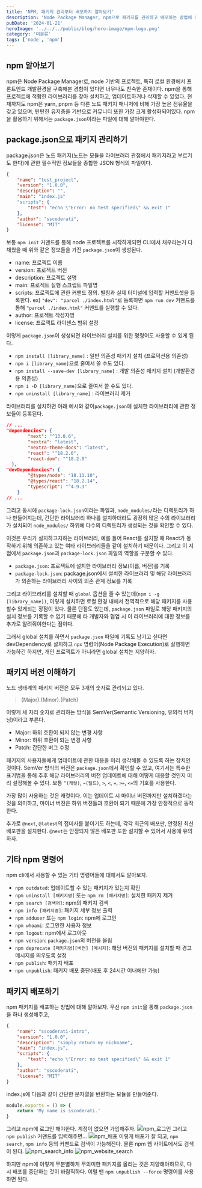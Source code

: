```yaml
---
title: 'NPM, 패키지 관리부터 배포까지 알아보기'
description: 'Node Package Manager, npm으로 패키지를 관리하고 배포하는 방법에 대해 알아봅니다.'
pubDate: '2024-01-21'
heroImage: '../../../public/blog/hero-image/npm-logo.png'
category: '미분류'
tags: ['node', 'npm']
---
```


## npm 알아보기

npm은 Node Package Manager로, node 기반의 프로젝트, 특히 로컬 환경에서 프론트엔드 개발환경을 구축해본 경험이 있다면 너무나도 친숙한 존재이다. npm을 통해 프로젝트에 적합한 라이브러리를 찾아 설치하고, 업데이트하거나 삭제할 수 있었다.
현재까지도 npm은 yarn, pnpm 등 다른 노드 패키지 매니저에 비해 가장 높은 점유율을 갖고 있으며, 탄탄한 유저층을 기반으로 커뮤니티 또한 가장 크게 활성화되어있다.
npm을 활용하기 위해서는 `package.json`이라는 파일에 대해 알아야한다.

## package.json으로 패키지 관리하기

package.json은 노드 패키지(노드는 모듈을 라이브러리 관점에서 패키지라고 부르기도 한다)에 관한 필수적인 정보들을 종합한 JSON 형식의 파일이다.

```json
{
	"name": "test_project",
	"version": "1.0.0",
	"description": "",
	"main": "index.js"
	"scripts": {
		"test": "echo \"Error: no test specified\" && exit 1"
	},
	"author": "sscoderati",
	"license": "MIT"
}
```

보통 `npm init` 커맨드를 통해 node 프로젝트를 시작하게되면 CLI에서 채우라는거 다 채웠을 때 위와 같은 정보들을 가진 `package.json`이 생성된다.

- name: 프로젝트 이름
- version: 프로젝트 버전
- description: 프로젝트 설명
- main: 프로젝트 실행 스크립트 파일명
- scripts: 프로젝트에 관한 커맨드 정의. 별칭과 실제 터미널에 입력할 커맨드셋을 등록한다. ex) `"dev": "parcel ./index.html"`로 등록하면 `npm run dev` 커맨드를 통해 `"parcel ./index.html"` 커맨드를 실행할 수 있다.
- author: 프로젝트 작성자명
- license: 프로젝트 라이센스 범위 설정

이렇게 `package.json`이 생성되면 라이브러리 설치를 위한 명령어도 사용할 수 있게 된다.

- `npm install [library_name]` : 일반 의존성 패키지 설치 (프로덕션용 의존성)
- `npm i [library_name]`으로 줄여서 쓸 수도 있다.
- `npm install --save-dev [library_name]` : 개발 의존성 패키지 설치 (개발환경용 의존성)
- `npm i -D [library_name]`으로 줄여서 쓸 수도 있다.
- `npm uninstall [library_name]` : 라이브러리 제거

라이브러리를 설치하면 아래 예시와 같이`package.json`에 설치한 라이브러리에 관한 정보들이 등록된다.

```json
// ...
"dependencies": {
		"next": "^13.0.6",
		"nextra": "latest",
		"nextra-theme-docs": "latest",
		"react": "^18.2.0",
		"react-dom": "^18.2.0"
  },
"devDependencies": {
		"@types/node": "18.11.10",
		"@types/react": "18.2.14",
		"typescript": "^4.9.3"
	}
// ...
```

그리고 동시에 `package-lock.json`이라는 파일과, `node_modules/`라는 디렉토리가 하나 만들어지는데, 간단한 라이브러리 하나를 설치하더라도 굉장히 많은 수의 라이브러리가 설치되어 `node_modules/` 하위에 다수의 디렉토리가 생성되는 것을 확인할 수 있다.

이것은 우리가 설치하고자하는 라이브러리, 예를 들어 React를 설치할 때 React가 동작하기 위해 의존하고 있는 여타 라이브러리들을 같이 설치하기 때문이다.
그리고 이 지점에서 `package.json`과 `package-lock.json` 파일의 역할을 구분할 수 있다.

- `package.json`: 프로젝트에 설치한 라이브러리 정보(이름, 버전)를 기록
- `package-lock.json`: package.json에서 설치한 라이브러리 및 해당 라이브러리가 의존하는 라이브러리 사이의 의존 관계 정보를 기록

그리고 라이브러리를 설치할 때 `global` 옵션을 줄 수 있는데(`npm i -g [library_name])`, 이렇게 설치하면 로컬 환경 내에서 전역적으로 해당 패키지를 사용할수 있게되는 장점이 있다. 물론 단점도 있는데, `package.json` 파일로 해당 패키지의 설치 정보를 기록할 수 없기 때문에 타 개발자와 협업 시 이 라이브러리에 대한 정보를 추가로 알려줘야한다는 점이다.

그래서 global 설치를 하면서 `package.json` 파일에 기록도 남기고 싶다면 devDependency로 설치하고 `npx` 명령어(Node Package Execution)로 실행하면 가능하긴 하지만, 개인 프로젝트가 아니라면 global 설치는 지양하자.

## 패키지 버전 이해하기

노드 생태계의 패키지 버전은 모두 3개의 숫자로 관리되고 있다.

> (Major).(Minor).(Patch)

이렇게 세 자리 숫자로 관리하는 방식을 SemVer(Semantic Versioning, 유의적 버저닝)이라고 부른다.

- Major: 하위 호환이 되지 않는 변경 사항
- Minor: 하위 호환이 되는 변경 사항
- Patch: 간단한 버그 수정

패키지의 사용자들에게 업데이트에 관한 대응을 미리 생각해볼 수 있도록 하는 장치인 것이다. SemVer 방식의 버전은 `package.json`에서 확인할 수 있고, 여기서는 특수한 표기법을 통해 추후 해당 라이브러리의 버전 업데이트에 대해 어떻게 대응할 것인지 미리 설정해볼 수 있다. 보통 `^(캐럿)`, `~(틸드)`, `>`, `<`, `=`, `>=`, `<=`의 기호를 사용한다.

가장 많이 사용하는 것은 캐럿이다. 이는 업데이트 시 마이너 버전까지만 설치하겠다는 것을 의미하고, 마이너 버전은 하위 버전들과 호환이 되기 때문에 가장 안정적으로 동작한다.

추가로 `@next`, `@latest`의 접미사를 붙이기도 하는데, 각각 최근의 배포판, 안정된 최신 배포판을 설치한다. `@next`는 안정되지 않은 배포판 또한 설치할 수 있어서 사용에 유의하자.

## 기타 npm 명령어

npm cli에서 사용할 수 있는 기타 명령어들에 대해서도 알아보자.

- `npm outdated`: 업데이트할 수 있는 패키지가 있는지 확인
- `npm uninstall [패키지명]` 또는 `npm rm [패키지명]`: 설치한 패키지 제거
- `npm search [검색어]`: npm의 패키지 검색
- `npm info [패키지명]`: 패키지 세부 정보 출력
- `npm adduser` 또는 `npm login`: npm에 로그인
- `npm whoami`: 로그인한 사용자 정보
- `npm logout`: npm에서 로그아웃
- `npm version`: `package.json`의 버전을 올림
- `npm deprecate [패키지명][버전] [메시지]`: 해당 버전의 패키지를 설치할 때 경고 메시지를 띄우도록 설정
- `npm publish`: 패키지 배포
- `npm unpublish`: 패키지 배포 중단(배포 후 24시간 이내에만 가능)

## 패키지 배포하기

npm 패키지를 배포하는 방법에 대해 알아보자.
우선 `npm init`을 통해 `package.json`을 하나 생성해주고,

```json
{
	"name": "sscoderati-intro",
	"version": "1.0.0",
	"description": "simply return my nickname",
	"main": "index.js",
	"scripts": {
		"test": "echo \"Error: no test specified\" && exit 1"
	},
	"author": "sscoderati",
	"license": "MIT"
}
```

index.js에 다음과 같이 간단한 문자열을 반환하는 모듈을 만들어준다.

```js
module.exports = () => {
	return 'My name is sscoderati.'
}
```

그리고 npm에 로그인 해야한다. 계정이 없으면 가입해주자.
![npm_로그인](https://github.com/sscoderati/cheshier-docs/assets/69716992/bff8ced6-6c34-4c5b-8b91-e47bfcc103c2)
그리고 `npm publish` 커맨드를 입력해주면...
![npm_배포](https://github.com/sscoderati/cheshier-docs/assets/69716992/e9eea4b4-f1f0-4511-a0c4-daad21e1b55b)
이렇게 배포가 잘 되고, `npm search`, `npm info` 등의 커맨드로 검색이 가능해진다.
물론 npm 웹 사이트에서도 검색이 된다.
![npm_search_info](https://github.com/sscoderati/cheshier-docs/assets/69716992/b961a250-c11c-4b88-8bd4-6cc8bfb58a19)
![npm_website_search](https://github.com/sscoderati/cheshier-docs/assets/69716992/51bfbb85-9c15-415f-a6b6-15c59f85802c)

하지만 npm에 이렇게 무분별하게 무의미한 패키지를 올리는 것은 지양해야하므로, 다시 배포를 중단하는 것이 바람직하다.
이럴 땐 `npm unpublish --force` 명령어를 사용하면 된다.
